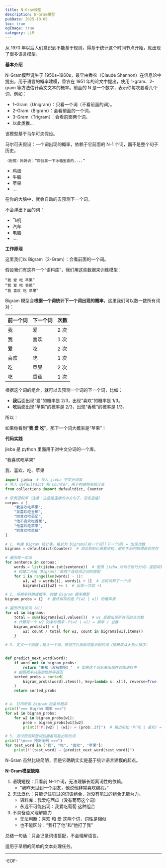 ```yaml
---
title: N-Gram模型
description: N-Gram模型
pubDate: 2025-10-09
toc: true
ogImage: true
category: LLM
---
```


从 1970 年以后人们意识到不能基于规则，得基于统计这个时间节点开始，就出现了很多语言模型。

**基本介绍**

N-Gram模型诞生于 1950s–1960s，最早由香农（Claude Shannon）在信息论中提出，用于语言的概率建模，香农在 1951 年的论文中提出，使用 1-gram、2-gram 等方法估计英文文本的概率。前面的 N 是一个数字，表示你每次要看几个词，例如：

- 1-Gram（Unigram）：只看一个词（不看前面的词）。
- 2-Gram（Bigram）：会看前面的一个词。
- 3-Gram（Trigram）：会看前面两个词。
- 以此类推…

该模型基于马尔可夫假设。

马尔可夫假设：一个词出现的概率，依赖于它前面的 N-1 个词，而不是整个句子历史。

```
（厨房）妈妈说：“帮我拿一下冰箱里面的....”
```

- 鸡蛋
- 牛脑
- 苹果
- ....

在你的大脑中，就会自动的去预测下一个词。

不会弹出下面的词：

- 飞机
- 汽车
- 电脑
- ....

**工作原理**

这里我们以 Bigram（2-Gram）：会看前面的一个词。

假设我们有这样一个“语料库”，我们用这些数据来训练模型：

```
“我 爱 吃 苹果”
“我 爱 吃 香蕉”
“我 喜欢 吃 苹果”
```

Bigram 模型会**根据一个词统计下一个词出现的概率**，这里我们可以数一数所有词对：

| 前一个词 | 下一个词 | 次数 |
| -------- | -------- | ---- |
| 我       | 爱       | 2 次 |
| 我       | 喜欢     | 1 次 |
| 爱       | 吃       | 2 次 |
| 喜欢     | 吃       | 1 次 |
| 吃       | 苹果     | 2 次 |
| 吃       | 香蕉     | 1 次 |

根据这个词的组合，就可以去预测一个词的下一个词，比如：

- **我**后面出现“爱”的概率是 2/3，出现“喜欢”的概率是 1/3。
- **吃**后面出现“苹果”的概率是 2/3，出现“香蕉”的概率是 1/3。

所以：

如果你看到“**我 爱 吃**”，那下一个词大概率是“苹果”！

**代码实践**

jieba 是 python 里面用于对中文分词的一个库。

“我喜欢吃苹果”

我、喜欢、吃、苹果

```py
import jieba  # 导入 jieba 中文分词库
# 导入 defaultdict 和 Counter，用于构建频率统计表
from collections import defaultdict, Counter

# 示例语料库（注意：这些是连续的中文句子，没有空格）
corpus = [
    "我喜欢吃苹果",
    "我喜欢吃香蕉",
    "她喜欢吃葡萄",
    "他不喜欢吃香蕉",
    "他喜欢吃苹果",
    "她喜欢吃草莓"
]

# 1. 构建 Bigram 统计表，格式为 bigrams[前一个词][下一个词] = 出现次数
bigrams = defaultdict(Counter)  # 自动初始化嵌套结构，避免手动判断键是否存在

# 遍历每一句话
for sentence in corpus:
    words = list(jieba.cut(sentence))  # 使用 jieba 对句子进行分词，返回词列表
    # 构建二元组（Bigram）：每两个连续词之间的搭配
    for i in range(len(words) - 1):
        w1, w2 = words[i], words[i + 1]  # 当前词和下一个词
        bigrams[w1][w2] += 1  # 出现一次就 +1

# 2. 将频率转换成概率，构建 Bigram 概率模型
bigram_probs = {}  # 最终保存的是 P(w2 | w1) 的概率表

# 遍历所有前词（w1）
for w1 in bigrams:
    total = sum(bigrams[w1].values())  # w1 后面出现所有词的总次数
    # 计算每一个 w2 的条件概率：P(w2 | w1) = 频率 / 总数
    bigram_probs[w1] = {
        w2: count / total for w2, count in bigrams[w1].items()
    }

# 3. 定义一个函数：输入一个词，预测它后面最可能出现的词（按概率从大到小排序）


def predict_next_word(word):
    if word not in bigram_probs:
        return "未知（没有数据）"  # 如果这个词从未出现在训练语料中
    # 按照概率从高到低排序返回
    sorted_probs = sorted(
        bigram_probs[word].items(), key=lambda x: x[1], reverse=True
    )
    return sorted_probs


# 4. 打印所有 Bigram 的条件概率
print("=== Bigram 概率 ===")
for w1 in bigram_probs:
    for w2 in bigram_probs[w1]:
        prob = bigram_probs[w1][w2]
        print(f"P({w2} | {w1}) = {prob:.2f}")  # 输出形如：P(吃 | 喜欢) = 1.00

# 5. 测试预测某些词后面最可能出现的词
print("\n=== 预测示例 ===")
for test_word in ["我", "吃", "喜欢", "苹果"]:
    print(f"{test_word} → {predict_next_word(test_word)}")
```

N-Gram 虽然比较简陋，但是它确确实实是基于统计语言建模的起点。

**N-Gram模型缺陷**

1. 语境短视：只看前 N-1个词，无法理解长距离词性的依赖。
   - “我昨天见到一个朋友，他说他非常喜欢编程。”
2. 无法泛化：只能记住见过的词语组合，对没有见过的组合无能为力。
   - 语料库：我爱吃西瓜（没有葡萄这个词）
   - 永远不可能出现：我爱吃葡萄 这种组合
3. 不具备语义理解能力
   - 无法判断：喜欢 和 爱 这两个词，词性是相似
   - 也不能区分：“我打了他”和“他打了我”

总结一句话：只会记录词语搭配，不会理解语言。

适用于早期的简单的文本处理任务。

---

-EOF-
